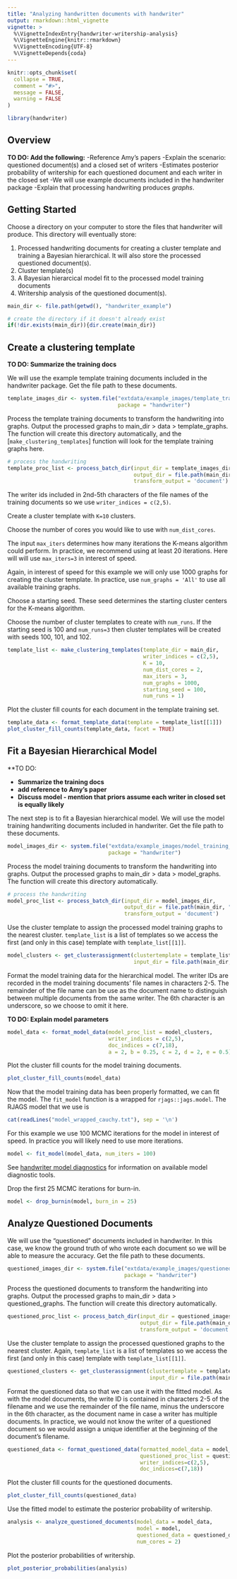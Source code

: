 ```yaml
---
title: "Analyzing handwritten documents with handwriter"
output: rmarkdown::html_vignette
vignette: >
  %\VignetteIndexEntry{handwriter-writership-analysis}
  %\VignetteEngine{knitr::rmarkdown}
  %\VignetteEncoding{UTF-8}
  %\VignetteDepends{coda}
---
```


```r
knitr::opts_chunk$set(
  collapse = TRUE,
  comment = "#>",
  message = FALSE,
  warning = FALSE
)
```

```r
library(handwriter)
```

## Overview

**TO DO: Add the following:**
-Reference Amy's papers 
-Explain the scenario: questioned document(s) and a closed set of writers
-Estimates posterior probability of writership for each questioned document and each writer in the closed set
-We will use example documents included in the handwriter package
-Explain that processing handwriting produces *graphs*.

## Getting Started
Choose a directory on your computer to store the files that handwriter will produce. This directory will eventually store:

1. Processed handwriting documents for creating a cluster template and training a Bayesian hierarchical. It will also store the processed questioned document(s).
2. Cluster template(s)
3. A Bayesian hierarcical model fit to the processed model training documents
4. Writership analysis of the questioned document(s).

```r
main_dir <- file.path(getwd(), "handwriter_example")

# create the directory if it doesn't already exist
if(!dir.exists(main_dir)){dir.create(main_dir)}
```

## Create a clustering template
**TO DO: Summarize the training docs**

We will use the example template training documents included in the handwriter package. Get the file path to these documents.
```r
template_images_dir <- system.file("extdata/example_images/template_training_images", 
                                   package = "handwriter")
```

Process the template training documents to transform the handwriting into graphs. Output the processed graphs to main_dir > data > template_graphs. The function will create this directory automatically, and the [`make_clustering_templates`] function will look for the template training graphs here. 
```r
# process the handwriting
template_proc_list <- process_batch_dir(input_dir = template_images_dir,
                                        output_dir = file.path(main_dir, "data", "template_graphs"),
                                        transform_output = 'document')
```


The writer ids included in 2nd-5th characters of the file names of the training documents so we use `writer_indices = c(2,5)`.

Create a cluster template with `K=10` clusters. 

Choose the number of cores you would like to use with `num_dist_cores`. 

The input `max_iters` determines how many iterations the K-means algorithm could perform. In practice, we recommend using at least 20 iterations. Here will will use `max_iters=3` in interest of speed. 

Again, in interest of speed for this example we will only use 1000 graphs for creating the cluster template. In practice, use `num_graphs = 'All'` to use all available training graphs. 

Choose a starting seed. These seed determines the starting cluster centers for the K-means algorithm. 

Choose the number of cluster templates to create with `num_runs`. If the starting seed is 100 and `num_runs=3` then cluster templates will be created with seeds 100, 101, and 102. 
```r
template_list <- make_clustering_templates(template_dir = main_dir,
                                           writer_indices = c(2,5),
                                           K = 10,
                                           num_dist_cores = 2,
                                           max_iters = 3,
                                           num_graphs = 1000,
                                           starting_seed = 100,
                                           num_runs = 1)
```

Plot the cluster fill counts for each document in the template training set.
```r
template_data <- format_template_data(template = template_list[[1]])
plot_cluster_fill_counts(template_data, facet = TRUE)
```

## Fit a Bayesian Hierarchical Model
**TO DO: 

- **Summarize the training docs**
- **add reference to Amy's paper**
- **Discuss model - mention that priors assume each writer in closed set is equally likely**

The next step is to fit a Bayesian hierarchical model. We will use the model training handwriting documents included in handwriter. Get the file path to these documents.
```r
model_images_dir <- system.file("extdata/example_images/model_training_images", 
                                package = "handwriter")
```

Process the model training documents to transform the handwriting into graphs. Output the processed graphs to main_dir > data > model_graphs. The function will create this directory automatically.
```r
# process the handwriting
model_proc_list <- process_batch_dir(input_dir = model_images_dir,
                                     output_dir = file.path(main_dir, "data", "model_graphs"),
                                     transform_output = 'document')
```
  
Use the cluster template to assign the processed model training graphs to the nearest cluster. `template_list` is a list of templates so we access the first (and only in this case) template with `template_list[[1]]`.
```r
model_clusters <- get_clusterassignment(clustertemplate = template_list[[1]],
                                        input_dir = file.path(main_dir, "data", "model_graphs"))
```

Format the model training data for the hierarchical model. The writer IDs are recorded in the model training documents' file names in characters 2-5. The remainder of the file name can be use as the document name to distinguish between multiple documents from the same writer. The 6th character is an underscore, so we choose to omit it here.

**TO DO: Explain model parameters**
```r
model_data <- format_model_data(model_proc_list = model_clusters, 
                                writer_indices = c(2,5), 
                                doc_indices = c(7,18), 
                                a = 2, b = 0.25, c = 2, d = 2, e = 0.5)
```

Plot the cluster fill counts for the model training documents.
```r
plot_cluster_fill_counts(model_data)
```

Now that the model training data has been properly formatted, we can fit the model. The `fit_model` function 
is a wrapped for `rjags::jags.model`. The RJAGS model that we use is 
```r
cat(readLines("model_wrapped_cauchy.txt"), sep = '\n')
```

For this example we use 100 MCMC iterations for the model in interest of speed. In practice you will likely need to use more iterations.
```r
model <- fit_model(model_data, num_iters = 100)
```

See [handwriter model diagnostics](model-diagnostics.html) for information on available model diagnostic tools.

Drop the first 25 MCMC iterations for burn-in.
```r
model <- drop_burnin(model, burn_in = 25)
```

## Analyze Questioned Documents
We will use the "questioned" documents included in handwriter. In this case, we know the ground truth of who wrote each document so we will be able to measure the accuracy. Get the file path to these documents.
```r
questioned_images_dir <- system.file("extdata/example_images/questioned_images", 
                                     package = "handwriter")
```

Process the questioned documents to transform the handwriting into graphs. Output the processed graphs to main_dir > data > questioned_graphs. The function will create this directory automatically.
```r
questioned_proc_list <- process_batch_dir(input_dir = questioned_images_dir,
                                          output_dir = file.path(main_dir, "data", "questioned_graphs"),
                                          transform_output = 'document')
```

Use the cluster template to assign the processed questioned graphs to the nearest cluster. Again, `template_list` is a list of templates so we access the first (and only in this case) template with `template_list[[1]]`.
```r
questioned_clusters <- get_clusterassignment(clustertemplate = template_list[[1]], 
                                             input_dir = file.path(main_dir, "data", "questioned_graphs"))
```

Format the questioned data so that we can use it with the fitted model. As with the model documents, the write ID is contained in characters 2-5 of the filename and we use the remainder of the file name, minus the underscore in the 6th character, as the document name in case a writer has multiple documents. In practice, we would not know the writer of a questioned document so we would assign a unique identifier at the beginning of the document's filename.
```r
questioned_data <- format_questioned_data(formatted_model_data = model_data,
                                          questioned_proc_list = questioned_clusters,
                                          writer_indices=c(2,5), 
                                          doc_indices=c(7,18))
```

Plot the cluster fill counts for the questioned documents.
```r
plot_cluster_fill_counts(questioned_data)
```

Use the fitted model to estimate the posterior probability of writership.
```r
analysis <- analyze_questioned_documents(model_data = model_data, 
                                         model = model, 
                                         questioned_data = questioned_data, 
                                         num_cores = 2)
```

Plot the posterior probabilities of writership.
```r
plot_posterior_probabilities(analysis)
```

